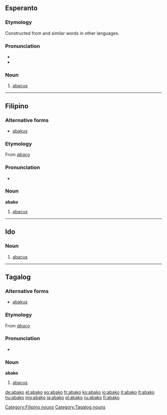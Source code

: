 ==Esperanto==

===Etymology===
Constructed from {{la}} {{term|abacus||counting board|lang=la}} and similar words in other languages.

===Pronunciation===
* {{IPA|/aˈbako/|lang=eo}}
* {{hyphenation|a|bak|o}}

===Noun===
{{eo-noun}}

# {{mathematics|lang=eo}} [[abacus]]

----

==Filipino==

===Alternative forms===
* [[abakus]]

===Etymology===
From {{etyl|es|fil}} ''[[ábaco]]''

===Pronunciation===
* {{IPA|/a.baˈko/|lang=fil}}

===Noun===
'''abako'''

# [[abacus]]

[[Category:Filipino nouns]]

----

==Ido==

===Noun===
{{io-noun|abak}}

# [[abacus]]

----

==Tagalog==

===Alternative forms===
* [[abakus]]

===Etymology===
From {{etyl|es|tl}} ''[[ábaco]]''

===Pronunciation===
* {{IPA|/a.baˈko/|lang=fil}}

===Noun===
'''abako'''

# [[abacus]]

[[Category:Tagalog nouns]]

[[de:abako]]
[[el:abako]]
[[eo:abako]]
[[fr:abako]]
[[ko:abako]]
[[io:abako]]
[[it:abako]]
[[lt:abako]]
[[hu:abako]]
[[mg:abako]]
[[ja:abako]]
[[pl:abako]]
[[ru:abako]]
[[fi:abako]]